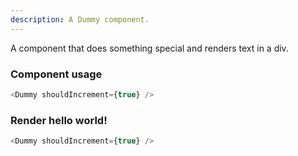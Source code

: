 ```yaml
---
description: A Dummy component.
---
```



A component that does something special and renders text in a div.

### Component usage
```js
<Dummy shouldIncrement={true} />
```

### Render hello world!

```js live
<Dummy shouldIncrement={true} />
```
